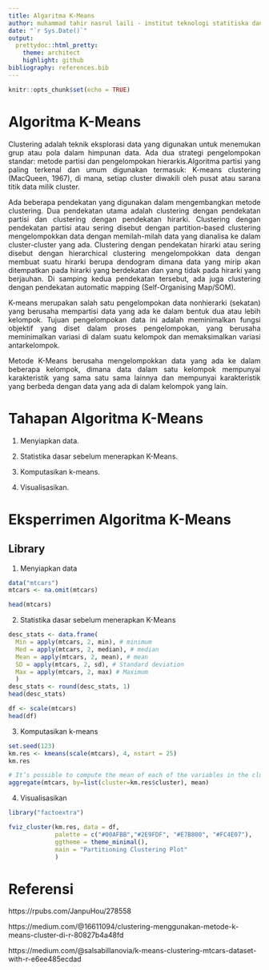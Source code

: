 ```yaml
---
title: Algaritma K-Means
author: muhammad tahir nasrul laili - institut teknologi statitiska dan bisnis muhammadiyah
date: "`r Sys.Date()`"
output:
  prettydoc::html_pretty:
    theme: architect
    highlight: github
bibliography: references.bib
---
```

 
```{=html}
<style>
body{
text-align: justify}
</style>
```
```r
knitr::opts_chunk$set(echo = TRUE)
```
# Algoritma K-Means

Clustering adalah teknik eksplorasi data yang digunakan untuk menemukan grup atau pola dalam himpunan data. Ada dua strategi pengelompokan standar: metode partisi dan pengelompokan hierarkis.Algoritma partisi yang paling terkenal dan umum digunakan termasuk: K-means clustering (MacQueen, 1967), di mana, setiap cluster diwakili oleh pusat atau sarana titik data milik cluster.

Ada beberapa pendekatan yang digunakan dalam mengembangkan metode clustering. Dua pendekatan utama adalah clustering dengan pendekatan partisi dan clustering dengan pendekatan hirarki. Clustering dengan pendekatan partisi atau sering disebut dengan partition-based clustering mengelompokkan data dengan memilah-milah data yang dianalisa ke dalam cluster-cluster yang ada. 
Clustering dengan pendekatan hirarki atau sering disebut dengan hierarchical clustering mengelompokkan data dengan membuat suatu hirarki berupa dendogram dimana data yang mirip akan ditempatkan pada hirarki yang berdekatan dan yang tidak pada hirarki yang berjauhan. Di samping kedua pendekatan tersebut, ada juga clustering dengan pendekatan automatic mapping (Self-Organising Map/SOM).

K-means merupakan salah satu pengelompokan data nonhierarki (sekatan) yang berusaha mempartisi data yang ada ke dalam bentuk dua atau lebih kelompok.
Tujuan pengelompokan data ini adalah meminimalkan fungsi objektif yang diset dalam proses pengelompokan, yang berusaha meminimalkan variasi di dalam suatu kelompok dan memaksimalkan variasi antarkelompok.

Metode K-Means berusaha mengelompokkan data yang ada ke dalam beberapa kelompok, dimana data dalam satu kelompok mempunyai karakteristik yang sama satu sama lainnya dan mempunyai karakteristik yang berbeda dengan data yang ada di dalam kelompok yang lain.

# Tahapan Algoritma K-Means

1. Menyiapkan data.

2. Statistika dasar sebelum menerapkan K-Means.

3. Komputasikan k-means.

4. Visualisasikan.

# Eksperrimen Algoritma K-Means

## Library

1. Menyiapkan data

```r
data("mtcars")
mtcars <- na.omit(mtcars)

head(mtcars)
```

2. Statistika dasar sebelum menerapkan K-Means

```r
desc_stats <- data.frame(
  Min = apply(mtcars, 2, min), # minimum
  Med = apply(mtcars, 2, median), # median
  Mean = apply(mtcars, 2, mean), # mean
  SD = apply(mtcars, 2, sd), # Standard deviation
  Max = apply(mtcars, 2, max) # Maximum
  )
desc_stats <- round(desc_stats, 1)
head(desc_stats)
```

```r
df <- scale(mtcars)
head(df)
```

3. Komputasikan k-means

```r
set.seed(123)
km.res <- kmeans(scale(mtcars), 4, nstart = 25)
km.res
```

```r
# It’s possible to compute the mean of each of the variables in the clusters:
aggregate(mtcars, by=list(cluster=km.res$cluster), mean)
```

4.  Visualisasikan

```r
library("factoextra")
```

```r
fviz_cluster(km.res, data = df,
             palette = c("#00AFBB","#2E9FDF", "#E7B800", "#FC4E07"),
             ggtheme = theme_minimal(),
             main = "Partitioning Clustering Plot"
             )
```


# Referensi

https://rpubs.com/JanpuHou/278558

https://medium.com/@16611094/clustering-menggunakan-metode-k-means-cluster-di-r-80827b4a48fd

https://medium.com/@salsabillanovia/k-means-clustering-mtcars-dataset-with-r-e6ee485ecdad